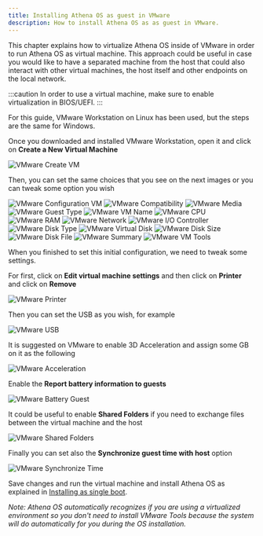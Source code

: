 ```yaml
---
title: Installing Athena OS as guest in VMware
description: How to install Athena OS as as guest in VMware.
---
```


This chapter explains how to virtualize Athena OS inside of VMware in order to run Athena OS as virtual machine. This approach could be useful in case you would like to have a separated machine from the host that could also interact with other virtual machines, the host itself and other endpoints on the local network.

:::caution
In order to use a virtual machine, make sure to enable virtualization in BIOS/UEFI.
:::

For this guide, VMware Workstation on Linux has been used, but the steps are the same for Windows.

Once you downloaded and installed VMware Workstation, open it and click on **Create a New Virtual Machine**

![VMware Create VM](@assets/vmware-create.png)

Then, you can set the same choices that you see on the next images or you can tweak some option you wish

![VMware Configuration VM](@assets/vmware-configuration.png)
![VMware Compatibility](@assets/vmware-compatibility.png)
![VMware Media](@assets/vmware-media.png)
![VMware Guest Type](@assets/vmware-guest-type.png)
![VMware VM Name](@assets/vmware-vmname.png)
![VMware CPU](@assets/vmware-cpu.png)
![VMware RAM](@assets/vmware-ram.png)
![VMware Network](@assets/vmware-network.png)
![VMware I/O Controller](@assets/vmware-io.png)
![VMware Disk Type](@assets/vmware-disk-type.png)
![VMware Virtual Disk](@assets/vmware-vdisk.png)
![VMware Disk Size](@assets/vmware-disk-size.png)
![VMware Disk File](@assets/vmware-disk-file.png)
![VMware Summary](@assets/vmware-summary.png)
![VMware VM Tools](@assets/vmware-tools.png)

When you finished to set this initial configuration, we need to tweak some settings.

For first, click on **Edit virtual machine settings** and then click on **Printer** and click on **Remove**

![VMware Printer](@assets/vmware-printer.png)

Then you can set the USB as you wish, for example

![VMware USB](@assets/vmware-usb.png)

It is suggested on VMware to enable 3D Acceleration and assign some GB on it as the following

![VMware Acceleration](@assets/vmware-accel.png)

Enable the **Report battery information to guests**

![VMware Battery Guest](@assets/vmware-battery.png)

It could be useful to enable **Shared Folders** if you need to exchange files between the virtual machine and the host

![VMware Shared Folders](@assets/vmware-shared.png)

Finally you can set also the **Synchronize guest time with host** option

![VMware Synchronize Time](@assets/vmware-timesync.png)

Save changes and run the virtual machine and install Athena OS as explained in [Installing as single boot](/en/installation/installing-single-boot/).

*Note: Athena OS automatically recognizes if you are using a virtualized environment so you don't need to install VMware Tools because the system will do automatically for you during the OS installation.*
